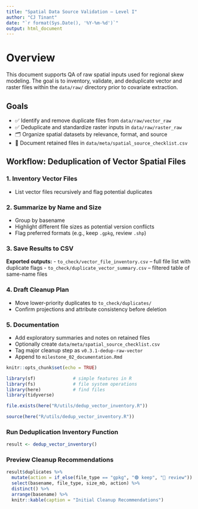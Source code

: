 ```yaml
---
title: "Spatial Data Source Validation — Level I"
author: "CJ Tinant"
date: "`r format(Sys.Date(), '%Y-%m-%d')`"
output: html_document
---
```


# Overview

This document supports QA of raw spatial inputs used for regional skew modeling. The goal is to inventory, validate, and deduplicate vector and raster files within the `data/raw/` directory prior to covariate extraction.

## Goals

-   ✅ Identify and remove duplicate files from `data/raw/vector_raw`
-   ✅ Deduplicate and standardize raster inputs in `data/raw/raster_raw`
-   🗂️ Organize spatial datasets by relevance, format, and source
-   📝 Document retained files in `data/meta/spatial_source_checklist.csv`

## Workflow: Deduplication of Vector Spatial Files

### 1. Inventory Vector Files

- List vector files recursively and flag potential duplicates

### 2. Summarize by Name and Size

- Group by basename
- Highlight different file sizes as potential version conflicts
- Flag preferred formats (e.g., keep `.gpkg`, review `.shp`)

### 3. Save Results to CSV

**Exported outputs:**
- `to_check/vector_file_inventory.csv` – full file list with duplicate flags
- `to_check/duplicate_vector_summary.csv` – filtered table of same-name files

### 4. Draft Cleanup Plan

- Move lower-priority duplicates to `to_check/duplicates/`
- Confirm projections and attribute consistency before deletion

### 5. Documentation

- Add exploratory summaries and notes on retained files
- Optionally create `data/meta/spatial_source_checklist.csv`
- Tag major cleanup step as `v0.3.1-dedup-raw-vector`
- Append to `milestone_02_documentation.Rmd`

```r
knitr::opts_chunk$set(echo = TRUE)

library(sf)              # simple features in R
library(fs)              # file system operations
library(here)            # find files
library(tidyverse)

file.exists(here("R/utils/dedup_vector_inventory.R"))

source(here("R/utils/dedup_vector_inventory.R"))

```

### Run Deduplication Inventory Function

```r
result <- dedup_vector_inventory()
```

### Preview Cleanup Recommendations

```r
result$duplicates %>%
  mutate(action = if_else(file_type == "gpkg", "🟢 keep", "🔴 review")) %>%
  select(basename, file_type, size_mb, action) %>%
  distinct() %>%
  arrange(basename) %>%
  knitr::kable(caption = "Initial Cleanup Recommendations")
```

